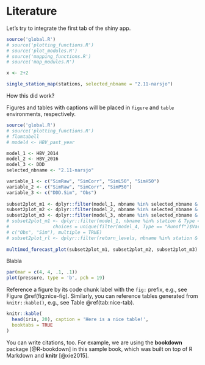 

<!---
Either render the file this way:
rmarkdown::render('daily_report.Rmd', "html_document", 
paste("_posts/", Sys.Date(), "-Flood-report.html", sep= ""))

or copy those specificxations above:

---
title: "test"
author: "FKB"
date: '`r Sys.Date()`'
output: html_document
---


---
output: word_document
always_allow_html: yes
---
-->



# Literature

Let's try to integrate the first tab of the shiny app.


```r
source('global.R')
# source('plotting_functions.R')
# source('plot_modules.R')
# source('mapping_functions.R')
# source('map_modules.R')

x <- 2+2

single_station_map(stations, selected_nbname = "2.11-narsjo")

```


How this did work?

Figures and tables with captions will be placed in `figure` and `table` environments, respectively.

```r
source('global.R')
# source('plotting_functions.R')
# flomtabell
# model4 <- HBV_past_year

model_1 <- HBV_2014
model_2 <- HBV_2016
model_3 <- DDD
selected_nbname <- "2.11-narsjo"

variable_1 <- c("SimRaw", "SimCorr", "SimL50", "SimH50")
variable_2 <- c("SimRaw", "SimCorr", "SimP50")
variable_3 <- c("DDD.Sim", "Obs")  
      
subset2plot_m1 <- dplyr::filter(model_1, nbname %in% selected_nbname & Type == "Runoff" & Variable %in% variable_1) 
subset2plot_m2 <- dplyr::filter(model_2, nbname %in% selected_nbname & Type == "Runoff" & Variable %in% variable_2) 
subset2plot_m3 <- dplyr::filter(model_3, nbname %in% selected_nbname & Type == "Runoff" & Variable %in% variable_3) 
# subset2plot_m1 <- dplyr::filter(model_1, nbname %in% station & Type == "Runoff" & Variable %in% variable_1)             
#                choices = unique(filter(model_4, Type == "Runoff")$Variable), multiple = TRUE) 
# c("Obs", "Sim"), multiple = TRUE) 
# subset2plot_rl <- dplyr::filter(return_levels, nbname %in% station & Type %in% type_rl) 
      
multimod_forecast_plot(subset2plot_m1, subset2plot_m2, subset2plot_m3)

```

Blabla


```r
par(mar = c(4, 4, .1, .1))
plot(pressure, type = 'b', pch = 19)
```

Reference a figure by its code chunk label with the `fig:` prefix, e.g., see Figure \@ref(fig:nice-fig). Similarly, you can reference tables generated from `knitr::kable()`, e.g., see Table \@ref(tab:nice-tab).

```r
knitr::kable(
  head(iris, 20), caption = 'Here is a nice table!',
  booktabs = TRUE
)
```

You can write citations, too. For example, we are using the **bookdown** package [@R-bookdown] in this sample book, which was built on top of R Markdown and **knitr** [@xie2015].

